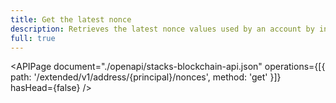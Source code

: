 ```yaml
---
title: Get the latest nonce
description: Retrieves the latest nonce values used by an account by inspecting the mempool and anchored transactions.
full: true
---
```


<APIPage
  document="./openapi/stacks-blockchain-api.json"
  operations={[{ path: '/extended/v1/address/{principal}/nonces', method: 'get' }]}
  hasHead={false}
/>
